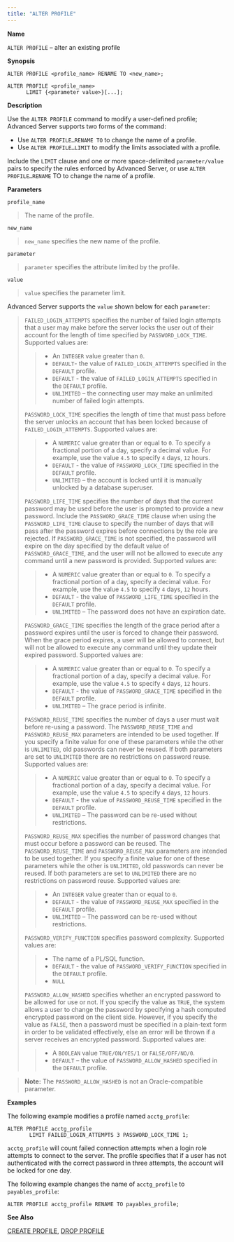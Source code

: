 ```yaml
---
title: "ALTER PROFILE"
---
```


<div id="alter_profile" class="registered_link"></div>


**Name**

`ALTER PROFILE` – alter an existing profile

**Synopsis**

``` text
ALTER PROFILE <profile_name> RENAME TO <new_name>;

ALTER PROFILE <profile_name>
      LIMIT {<parameter value>}[...];
```

**Description**

Use the `ALTER PROFILE` command to modify a user-defined profile; Advanced Server supports two forms of the command:

-   Use `ALTER PROFILE…RENAME TO` to change the name of a profile.
-   Use `ALTER PROFILE…LIMIT` to modify the limits associated with a profile.

Include the `LIMIT` clause and one or more space-delimited `parameter/value` pairs to specify the rules enforced by Advanced Server, or use `ALTER PROFILE…RENAME` TO to change the name of a profile.

**Parameters**

`profile_name`

> The name of the profile.

`new_name`

> `new_name` specifies the new name of the profile.

`parameter`

> `parameter` specifies the attribute limited by the profile.

`value`

> `value` specifies the parameter limit.

Advanced Server supports the `value` shown below for each `parameter`:

> `FAILED_LOGIN_ATTEMPTS` specifies the number of failed login attempts that a user may make before the server locks the user out of their account for the length of time specified by `PASSWORD_LOCK_TIME`. Supported values are:
>
> > -   An `INTEGER` value greater than `0`.
> > -   `DEFAULT`- the value of `FAILED_LOGIN_ATTEMPTS` specified in the `DEFAULT` profile.
> > -   `DEFAULT` - the value of `FAILED_LOGIN_ATTEMPTS` specified in the `DEFAULT` profile.
> > -   `UNLIMITED` – the connecting user may make an unlimited number of failed login attempts.
>
> `PASSWORD_LOCK_TIME` specifies the length of time that must pass before the server unlocks an account that has been locked because of `FAILED_LOGIN_ATTEMPTS`. Supported values are:
>
> > -   A `NUMERIC` value greater than or equal to `0`. To specify a fractional portion of a day, specify a decimal value. For example, use the value `4.5` to specify `4` days, `12` hours.
> > -   `DEFAULT` - the value of `PASSWORD_LOCK_TIME` specified in the `DEFAULT` profile.
> > -   `UNLIMITED` – the account is locked until it is manually unlocked by a database superuser.
>
> `PASSWORD_LIFE_TIME` specifies the number of days that the current password may be used before the user is prompted to provide a new password. Include the `PASSWORD_GRACE_TIME` clause when using the `PASSWORD_LIFE_TIME` clause to specify the number of days that will pass after the password expires before connections by the role are rejected. If `PASSWORD_GRACE_TIME` is not specified, the password will expire on the day specified by the default value of `PASSWORD_GRACE_TIME`, and the user will not be allowed to execute any command until a new password is provided. Supported values are:
>
> > -   A `NUMERIC` value greater than or equal to `0`. To specify a fractional portion of a day, specify a decimal value. For example, use the value `4.5` to specify `4` days, `12` hours.
> > -   `DEFAULT` - the value of `PASSWORD_LIFE_TIME` specified in the `DEFAULT` profile.
> > -   `UNLIMITED` – The password does not have an expiration date.
>
> `PASSWORD_GRACE_TIME` specifies the length of the grace period after a password expires until the user is forced to change their password. When the grace period expires, a user will be allowed to connect, but will not be allowed to execute any command until they update their expired password. Supported values are:
>
> > -   A `NUMERIC` value greater than or equal to `0`. To specify a fractional portion of a day, specify a decimal value. For example, use the value `4.5` to specify `4` days, `12` hours.
> > -   `DEFAULT` - the value of `PASSWORD_GRACE_TIME` specified in the `DEFAULT` profile.
> > -   `UNLIMITED` – The grace period is infinite.
>
> `PASSWORD_REUSE_TIME` specifies the number of days a user must wait before re-using a password. The `PASSWORD_REUSE_TIME` and `PASSWORD_REUSE_MAX` parameters are intended to be used together. If you specify a finite value for one of these parameters while the other is `UNLIMITED`, old passwords can never be reused. If both parameters are set to `UNLIMITED` there are no restrictions on password reuse. Supported values are:
>
> > -   A `NUMERIC` value greater than or equal to `0`. To specify a fractional portion of a day, specify a decimal value. For example, use the value `4.5` to specify `4` days, `12` hours.
> > -   `DEFAULT` - the value of `PASSWORD_REUSE_TIME` specified in the `DEFAULT` profile.
> > -   `UNLIMITED` – The password can be re-used without restrictions.
>
> `PASSWORD_REUSE_MAX` specifies the number of password changes that must occur before a password can be reused. The `PASSWORD_REUSE_TIME` and `PASSWORD_REUSE_MAX` parameters are intended to be used together. If you specify a finite value for one of these parameters while the other is `UNLIMITED`, old passwords can never be reused. If both parameters are set to `UNLIMITED` there are no restrictions on password reuse. Supported values are:
>
> > -   An `INTEGER` value greater than or equal to `0`.
> > -   `DEFAULT` - the value of `PASSWORD_REUSE_MAX` specified in the `DEFAULT` profile.
> > -   `UNLIMITED` – The password can be re-used without restrictions.
>
> `PASSWORD_VERIFY_FUNCTION` specifies password complexity. Supported values are:
>
> > -   The name of a PL/SQL function.
> > -   `DEFAULT` - the value of `PASSWORD_VERIFY_FUNCTION` specified in the `DEFAULT` profile.
> > -   `NULL`
>
> `PASSWORD_ALLOW_HASHED` specifies whether an encrypted password to be allowed for use or not. If you specify the value as `TRUE`, the system allows a user to change the password by specifying a hash computed encrypted password on the client side. However, if you specify the value as `FALSE`, then a password must be specified in a plain-text form in order to be validated effectively, else an error will be thrown if a server receives an encrypted password. Supported values are:
>
> > -   A `BOOLEAN` value `TRUE/ON/YES/1` or `FALSE/OFF/NO/0`.
> > -   `DEFAULT` – the value of `PASSWORD_ALLOW_HASHED` specified in the `DEFAULT` profile.

> **Note:** The `PASSWORD_ALLOW_HASHED` is not an Oracle-compatible parameter.


**Examples**

The following example modifies a profile named `acctg_profile`:

``` text
ALTER PROFILE acctg_profile
       LIMIT FAILED_LOGIN_ATTEMPTS 3 PASSWORD_LOCK_TIME 1;
```

`acctg_profile` will count failed connection attempts when a login role attempts to connect to the server. The profile specifies that if a user has not authenticated with the correct password in three attempts, the account will be locked for one day.

The following example changes the name of `acctg_profile` to `payables_profile`:

``` text
ALTER PROFILE acctg_profile RENAME TO payables_profile;
```

**See Also**

[CREATE PROFILE](#create_profile), [DROP PROFILE](#drop_profile)
